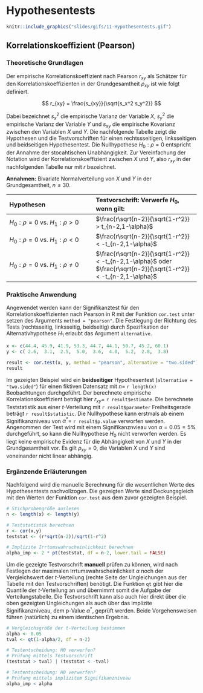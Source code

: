 # Hypothesentests

```r
knitr::include_graphics("slides/gifs/11-Hypothesentests.gif")
```

## Korrelationskoeffizient (Pearson)

### Theoretische Grundlagen

Der empirische Korrelationskoeffizient nach Pearson $r_{xy}$ als Schätzer für den Korrelationskoeffizienten in der Grundgesamtheit $\rho_{xy}$ ist wie folgt definiert.

$$
r_{xy} = \frac{s_{xy}}{\sqrt{s_x^2 s_y^2}}
$$

Dabei bezeichnet $s_x^2$ die empirische Varianz der Variable $X$, $s_y^2$ die empirische Varianz der Variable $Y$ und $s_{xy}$ die empirische Kovarianz zwischen den Variablen $X$ und $Y$. Die nachfolgende Tabelle zeigt die Hypothesen und die Testvorschriften für einen rechtssseitigen, linksseitigen und beidseitigen Hypothesentest. Die Nullhypothese $H_0: \rho = 0$ entspricht der Annahme der stocahtischen Unabhängigkeit. Zur Vereinfachung der Notation wird der Korrelationskoeffizient zwischen $X$ und $Y$, also $r_{xy}$ in der nachfolgenden Tabelle nur mit $r$ bezeichnet.

**Annahmen:** Bivariate Normalverteilung von $X$ und $Y$ in der Grundgesamtheit, $n\leq 30$.

| Hypothesen                             | Testvorschrift: Verwerfe $H_0$, wenn gilt:                                                                         |
|:--------------------------------|:--------------------------------------|
| $H_0: \rho = 0$ vs. $H_1: \rho > 0$    | $\frac{r\sqrt{n-2}}{\sqrt{1-r^2}} > t_{n-2,1-\alpha}$                                                              |
| $H_0: \rho = 0$ vs. $H_1: \rho < 0$    | $\frac{r\sqrt{n-2}}{\sqrt{1-r^2}} < -t_{n-2,1-\alpha}$                                                             |
| $H_0: \rho = 0$ vs. $H_1: \rho \neq 0$ | $\frac{r\sqrt{n-2}}{\sqrt{1-r^2}} < -t_{n-2,1-\alpha}$ oder $\frac{r\sqrt{n-2}}{\sqrt{1-r^2}} < -t_{n-2,1-\alpha}$ |

### Praktische Anwendung

Angewendet werden kann der Signifikanztest für den Korrelationskoeffizienten nach Pearson in R mit der Funktion `cor.test` unter setzen des Arguments `method = "pearson"`. Die Festlegung der Richtung des Tests (rechtsseitig, linksseitig, beidseitig) durch Spezifikation der Alternativhypothese $H_1$ erlaubt das Argument `alternative`.

```r
x <- c(44.4, 45.9, 41.9, 53.3, 44.7, 44.1, 50.7, 45.2, 60.1)
y <- c( 2.6,  3.1,  2.5,  5.0,  3.6,  4.0,  5.2,  2.8,  3.8)

result <- cor.test(x, y, method = "pearson", alternative = "two.sided")
result
```

Im gezeigten Beispiel wird ein **beidseitiger** Hypothesentest (`alternative = "two.sided"`) für einen fiktiven Datensatz mit $n=$ `r length(x)` Beobachtungen durchgeführt. Der berechnete empirische Korrelationskoeffizient beträgt hier $r_{xy}=$ `r result$estimate`. Die berechnete Teststatistik aus einer $t$-Verteilung mit `r result$parameter` Freiheitsgerade beträgt `r result$statistic`. Die Nullhypothese kann erstmals ab einem Signifikanzniveau von $\alpha^*=$ `r result$p.value` verworfen werden. Angenommen der Test wird mit einem Signifikanznvieau von $\alpha = 0.05 = 5\%$ durchgeführt, so kann die Nullhypothese $H_0$ nicht verworfen werden. Es liegt keine empirische Evidenz für die Abhängigkeit von $X$ und $Y$ in der Grundgesamtheit vor. Es gilt $\rho_{xy}=0$, die Variablen $X$ und $Y$ sind voneinander nicht linear abhängig.

### Ergänzende Erläuterungen

Nachfolgend wird die manuelle Berechnung für die wesentlichen Werte des Hypothesentests nachvollzogen. Die gezeigten Werte sind Deckungsgleich mit den Werten der Funktion `cor.test` aus dem zuvor gezeigten Beispiel.

```r
# Stichprobengröße auslesen
n <- length(x) <- length(y)

# Teststatistik berechnen
r <- cor(x,y)
teststat <- (r*sqrt(n-2))/sqrt(1-r^2)

# Implizite Irrtumswahrscheinlichkeit berechnen
alpha_imp <- 2 * pt(teststat, df = n-2, lower.tail = FALSE)
```

Um die gezeigte Testvorschrift **manuell** prüfen zu können, wird nach Festlegen der maximalen Irrtumswahrscheinlichkeit $\alpha$ noch der Vergleichswert der $t$-Verteilung (rechte Seite der Ungleichungen aus der Tabelle mit den Testvorschriften) benötigt. Die Funktion `qt` gibt hier die Quantile der $t$-Verteilung an und übernimmt somit die Aufgabe der Verteilungstabelle. Die Testvorschrift kann also auch hier direkt über die oben gezeigten Ungleichungen als auch über das implizite Signifikanzniveau, dem p-Value $\alpha^*$, geprüft werden. Beide Vorgehensweisen führen (natürlich) zu einem identischen Ergebnis.

```r
# Vergleichsgröße der t-Verteilung bestimmen
alpha <- 0.05
tval <- qt(1-alpha/2, df = n-2)

# Testentscheidung: H0 verwerfen?
# Prüfung mittels Testvorschrift
(teststat > tval) | (teststat < -tval)

# Testentscheidung: H0 verwerfen?
# Prüfung mittels implizitem Signifikanzniveau 
alpha_imp < alpha
```
